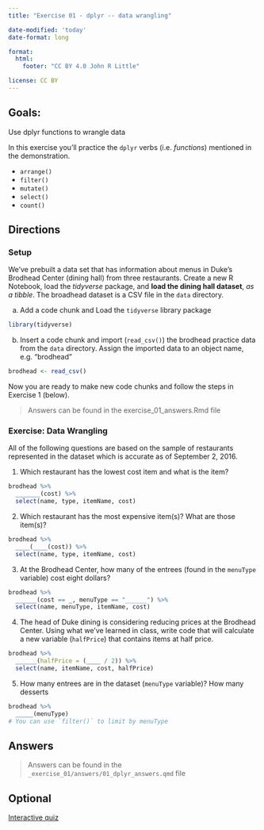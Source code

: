 ```yaml
---
title: "Exercise 01 - dplyr -- data wrangling"

date-modified: 'today'
date-format: long

format: 
  html:
    footer: "CC BY 4.0 John R Little"

license: CC BY    
---
```


## Goals:

Use dplyr functions to wrangle data

In this exercise you'll practice the `dplyr` verbs (i.e. *functions*) mentioned in the demonstration.

-   `arrange()`
-   `filter()`
-   `mutate()`
-   `select()`
-   `count()`

## Directions

### Setup

We've prebuilt a data set that has information about menus in Duke's Brodhead Center (dining hall) from three restaurants. Create a new R Notebook, load the *tidyverse* package, and **load the dining hall dataset**, *as a tibble*. The broadhead dataset is a CSV file in the `data` directory.

a.  Add a code chunk and Load the `tidyverse` library package

```r
library(tidyverse)
```

b.  Insert a code chunk and import (`read_csv()`) the brodhead practice data from the `data` directory. Assign the imported data to an object name, e.g. "brodhead"

```r
brodhead <- read_csv()
```

Now you are ready to make new code chunks and follow the steps in Exercise 1 (below).

> Answers can be found in the exercise_01_answers.Rmd file

### Exercise: Data Wrangling

All of the following questions are based on the sample of restaurants represented in the dataset which is accurate as of September 2, 2016.

1.  Which restaurant has the lowest cost item and what is the item?

```r
brodhead %>% 
  _______(cost) %>% 
  select(name, type, itemName, cost)
```

2.  Which restaurant has the most expensive item(s)? What are those item(s)?

```r
brodhead %>% 
  ____(____(cost)) %>% 
  select(name, type, itemName, cost)
```

3.  At the Brodhead Center, how many of the entrees (found in the `menuType` variable) cost eight dollars?

```r
brodhead %>% 
  ______(cost == _, menuType == "______") %>% 
  select(name, menuType, itemName, cost)
```

4.  The head of Duke dining is considering reducing prices at the Brodhead Center. Using what we've learned in class, write code that will calculate a new variable (`halfPrice`) that contains items at half price.

```r
brodhead %>% 
  ______(halfPrice = (____ / 2)) %>% 
  select(name, itemName, cost, halfPrice)
```

5.  How many entrees are in the dataset (`menuType` variable)? How many desserts

```r
brodhead %>% 
  _____(menuType)
# You can use `filter()` to limit by menuType
```

## Answers

> Answers can be found in the `_exercise_01/answers/01_dplyr_answers.qmd` file

## Optional

[Interactive quiz](https://posit.cloud/learn/primers/2.2)
